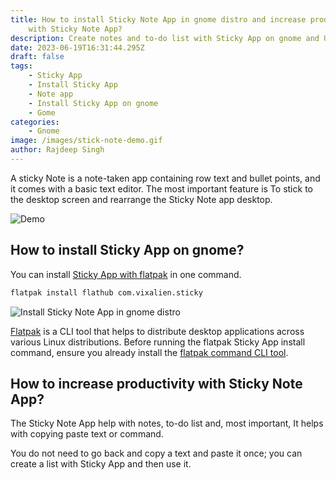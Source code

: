 ```yaml
---
title: How to install Sticky Note App in gnome distro and increase productivity
    with Sticky Note App?
description: Create notes and to-do list with Sticky App on gnome and Ubuntu.
date: 2023-06-19T16:31:44.295Z
draft: false
tags:
    - Sticky App
    - Install Sticky App
    - Note app
    - Install Sticky App on gnome
    - Gome
categories:
    - Gnome
image: /images/stick-note-demo.gif
author: Rajdeep Singh
---
```


A sticky Note is a note-taken app containing row text and bullet points, and it comes with a basic text editor. The most important feature is To stick to the desktop screen and rearrange the Sticky Note app desktop.

![Demo](/images/stick-note-demo.gif "Demo")

## How to install Sticky App on gnome?

You can install [Sticky App with flatpak](https://flathub.org/apps/com.vixalien.sticky) in one command.

```bash
flatpak install flathub com.vixalien.sticky
```

![ Install Sticky Note App in gnome distro](/images/stick-note.gif " Install Sticky Note App in gnome distro")

[Flatpak](https://flathub.org/) is a CLI tool that helps to distribute desktop applications across various Linux distributions. Before running the flatpak Sticky App install command, ensure you already install the [flatpak command CLI tool](https://flatpak.org/setup/).

## How to increase productivity with Sticky Note App?

The Sticky Note App help with notes, to-do list and, most important, It helps with copying paste text or command.

You do not need to go back and copy a text and paste it once; you can create a list with Sticky App and then use it.
